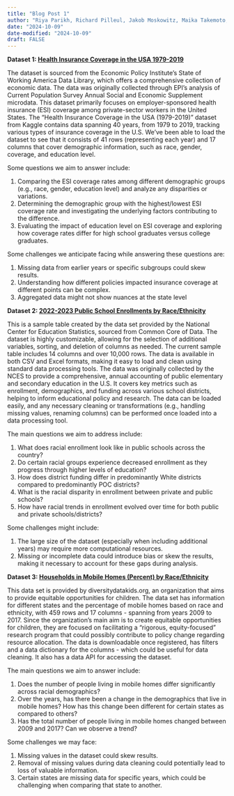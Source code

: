 ```yaml
---
title: "Blog Post 1"
author: "Riya Parikh, Richard Pilleul, Jakob Moskowitz, Maika Takemoto, Ria Sonalker."
date: "2024-10-09"
date-modified: "2024-10-09"
draft: FALSE
---
```

**Dataset 1: [Health Insurance Coverage in the USA 1979-2019](https://www.kaggle.com/datasets/asaniczka/health-insurance-coverage-in-the-usa-1979-2019)**


The dataset is sourced from the Economic Policy Institute’s State of Working America Data Library, which offers a comprehensive collection of economic data. The data was originally collected through EPI’s analysis of Current Population Survey Annual Social and Economic Supplement microdata. This dataset primarily focuses on employer-sponsored health insurance (ESI) coverage among private-sector workers in the United States. The "Health Insurance Coverage in the USA (1979-2019)" dataset from Kaggle contains data spanning 40 years, from 1979 to 2019, tracking various types of insurance coverage in the U.S. We’ve been able to load the dataset to see that it consists of 41 rows (representing each year) and 17 columns that cover demographic information, such as race, gender, coverage, and education level. 

Some questions we aim to answer include:

1. Comparing the ESI coverage rates among different demographic groups (e.g., race, gender, education level) and analyze any disparities or variations.
2. Determining the demographic group with the highest/lowest ESI coverage rate and investigating the underlying factors contributing to the difference.
3. Evaluating the impact of education level on ESI coverage and exploring how coverage rates differ for high school graduates versus college graduates.

Some challenges we anticipate facing while answering these questions are:

1. Missing data from earlier years or specific subgroups could skew results.
2. Understanding how different policies impacted insurance coverage at different points can be complex. 
3. Aggregated data might not show nuances at the state level


**Dataset 2: [2022-2023 Public School Enrollments by Race/Ethnicity](https://nces.ed.gov/ccd/elsi/tableGenerator.aspx?savedTableID=649127)**

This is a sample table created by the data set provided by the National Center for Education Statistics, sourced from Common Core of Data. The dataset is highly customizable, allowing for the selection of additional variables, sorting, and deletion of columns as needed. The current sample table includes 14 columns and over 10,000 rows. The data is available in both CSV and Excel formats, making it easy to load and clean using standard data processing tools.
The data was originally collected by the NCES to provide a comprehensive, annual accounting of public elementary and secondary education in the U.S. It covers key metrics such as enrollment, demographics, and funding across various school districts, helping to inform educational policy and research. The data can be loaded easily, and any necessary cleaning or transformations (e.g., handling missing values, renaming columns) can be performed once loaded into a data processing tool.

The main questions we aim to address include:

1. What does racial enrollment look like in public schools across the country?
2. Do certain racial groups experience decreased enrollment as they progress through higher levels of education?
3. How does district funding differ in predominantly White districts compared to predominantly POC districts?
4. What is the racial disparity in enrollment between private and public schools?
5. How have racial trends in enrollment evolved over time for both public and private schools/districts?

Some challenges might include:

1. The large size of the dataset (especially when including additional years) may require more computational resources.
2. Missing or incomplete data could introduce bias or skew the results, making it necessary to account for these gaps during analysis.


**Dataset 3: [Households in Mobile Homes (Percent) by Race/Ethnicity](https://data.diversitydatakids.org/dataset/25032_3_p-households-in-mobile-homes--percent--by-race-ethnicity?_external=True)** 

This data set is provided by diversitydatakids.org, an organization that aims to provide equitable opportunities for children. The data set has information for different states and the percentage of mobile homes based on race and ethnicity, with 459 rows and 17 columns - spanning from years 2009 to 2017. Since the organization’s main aim is to create equitable opportunities for children, they are focused on facilitating a “rigorous, equity-focused” research program that could possibly contribute to policy change regarding resource allocation. The data is downloadable once registered, has filters and a data dictionary for the columns - which could be useful for data cleaning. It also has a data API for accessing the dataset.

The main questions we aim to answer include:

1. Does the number of people living in mobile homes differ significantly across racial demographics?
2. Over the years, has there been a change in the demographics that live in mobile homes? How has this change been different for certain states as compared to others?
3. Has the total number of people living in mobile homes changed between 2009 and 2017? Can we observe a trend?

Some challenges we may face:

1. Missing values in the dataset could skew results. 
2. Removal of missing values during data cleaning could potentially lead to loss of valuable information. 
3. Certain states are missing data for specific years, which could be challenging when comparing that state to another. 

